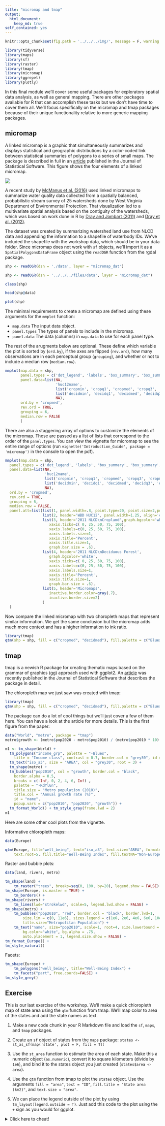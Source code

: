 ```yaml
---
title: "micromap and tmap"
output: 
  html_document:
    keep_md: true
self_contained: yes
---
```


```r
knitr::opts_chunk$set(fig.path = '../../../img/', message = F, warning = F)

library(tidyverse)
library(maps)
library(sf)
library(raster)
library(tmap)
library(micromap)
library(ggrepel)
library(plotly)

```
In this final module we'll cover some useful packages for exploratory spatial data analysis, as well as general mapping.  There are other packages available for R that can accomplish these tasks but we don't have time to cover them all.  We'll focus specifically on the micromap and tmap packages because of their unique functionality relative to more generic mapping packages.

## micromap

A linked micromap is a graphic that simultaneously summarizes and displays statistical and geographic distributions by a color-coded link between statistical summaries of polygons to a series of small maps. The package is described in full in an [article](https://www.jstatsoft.org/article/view/v063i02) published in the Journal of Statistical Software. This figure shows the four elements of a linked micromap. 

![](../../../img/Linked Micromap Elements.png)

A recent study by [McManus et al. (2016)](https://onlinelibrary.wiley.com/doi/full/10.1111/1752-1688.12399) used linked micromaps to summarize water quality data collected from a spatially balanced, probabilistic stream survey of 25 watersheds done by West Virginia Department of Environmental Protection.  That visualization led to a multivariate spatial analysis based on the contiguity of the watersheds, which was based on work done in R by [Dray and Jombart (2011)](https://www.jstor.org/stable/23069330?seq=1#page_scan_tab_contents) and [Dray et al. (2012)](https://esajournals.onlinelibrary.wiley.com/doi/abs/10.1890/11-1183.1).

The dataset was created by summarizing watershed land use from NLCD data and appending the information to a shapefile of waterbody IDs. We've included the shapefile with the workshop data, which should be in your data folder.  Since micromap does not work with `sf` objects, we'll import it as a `SpatialPolygonsDataFrame` object using the `readOGR` function from the rgdal package.
```r
shp <- readOGR(dsn = './data', layer = "micromap_dat")
```
```r
shp <- readOGR(dsn = '../../../files/data', layer = "micromap_dat")
```
```r
class(shp)
```
```r
head(shp@data)
```
```r
plot(shp)
```

The minimal requirements to create a micromap are defined using these arguments for the `mmplot` function:

* `map.data` The input data object.
* `panel.types` The types of panels to include in the micromap.
* `panel.data` The data (columns) in `map.data` to use for each panel type.

The rest of the arugments below are optional.  These define which variable the plot is sorted by (`ord.by`), if the axes are flipped (`rev.ord`), how many observations are in each perceptual group (`grouping`), and whether or not to include a median row (`median.row`).
```r
mmplot(map.data = shp,
       panel.types = c('dot_legend', 'labels', 'box_summary', 'box_summary', 'map'),
       panel.data=list(NA,
                       'huc12name',
                       list('cropmin', 'cropq1', 'cropmed', 'cropq3', 'cropmax'),
                       list('decidmin', 'decidq1', 'decidmed', 'decidq3', 'decidmax'),
                       NA),
       ord.by = 'cropmed',
       rev.ord = TRUE,
       grouping = 6,
       median.row = FALSE
       )
```

There are also a staggering array of options to customize the elements of the micromap. These are passed as a list of lists that correspond to the order of the `panel.types`.  You can view the vignette for micromap to see the entire range of options (run `vignette('Introduction_Guide', package = 'micromap')` in the console to open the pdf).  

```r
mmplot(map.data = shp,
  panel.types = c('dot_legend', 'labels', 'box_summary', 'box_summary', 'map'),
  panel.data=list(NA,
                  'huc12name',
                  list('cropmin', 'cropq1', 'cropmed', 'cropq3', 'cropmax'),
                  list('decidmin', 'decidq1', 'decidmed', 'decidq3', 'decidmax'),
                  NA),
  ord.by = 'cropmed',
  rev.ord = TRUE,
  grouping = 6,
  median.row = FALSE,
  panel.att=list(list(1, panel.width=.8, point.type=20, point.size=2,point.border=FALSE, xaxis.title.size=1),
                 list(2, header='WBD HUC12', panel.width=1.25, align='center', text.size=1.1),
                 list(3, header='2011 NLCD\nCropland',graph.bgcolor='white',
                    xaxis.ticks=c( 0, 25, 50, 75, 100),
                    xaxis.labels=c(0, 25, 50, 75, 100),
                    xaxis.labels.size=1,
                    xaxis.title='Percent',
                    xaxis.title.size=1,
                    graph.bar.size = .6),
                 list(4, header='2011 NLCD\nDeciduous Forest',
                    graph.bgcolor='white',
                    xaxis.ticks=c( 0, 25, 50, 75, 100),
                    xaxis.labels=c(0, 25, 50, 75, 100),
                    xaxis.labels.size=1,
                    xaxis.title='Percent',
                    xaxis.title.size=1,
                    graph.bar.size = .6),
                 list(5, header='Micromaps',
                    inactive.border.color=gray(.7),
                    inactive.border.size=2)
                 )
  )

```

Now compare the linked micromap with two choropleth maps that represent similar information.  We get the same conclusion but the micromap adds much more context and has a higher information to ink ratio.  
```r
library(tmap)
qtm(shp = shp, fill = c("cropmed", "decidmed"), fill.palette = c("Blues"), ncol = 2)
```

## tmap 

tmap is a newish R package for creating thematic maps based on the grammar of graphics (gg) approach used with ggplot2. An [article](https://www.jstatsoft.org/article/view/v084i06) was recently published in the Journal of Statistical Software that describes the package in detail. 

The chloropleth map we just saw was created with tmap:

```r
library(tmap)
qtm(shp = shp, fill = c("cropmed", "decidmed"), fill.palette = c("Blues"), ncol = 2)
```

The package can do a lot of cool things but we'll just cover a few of them here.  You can have a look at the article for more details. This is the first figure from the paper:
```r
data("World", "metro", package = "tmap")
metro$growth <- (metro$pop2020 - metro$pop2010) / (metro$pop2010 * 10) * 100

m1 <- tm_shape(World) +
  tm_polygons("income_grp", palette = "-Blues", 
    title = "Income class", contrast = 0.7, border.col = "grey30", id = "name") +
  tm_text("iso_a3", size = "AREA", col = "grey30", root = 3) +
  tm_shape(metro) +
  tm_bubbles("pop2010", col = "growth", border.col = "black",
    border.alpha = 0.5,
    breaks = c(-Inf, 0, 2, 4, 6, Inf) ,
    palette = "-RdYlGn",
    title.size = "Metro population (2010)", 
    title.col = "Annual growth rate (%)",
    id = "name",
    popup.vars = c("pop2010", "pop2020", "growth")) + 
  tm_format_World() + tm_style_gray(frame.lwd = 2)
m1
```

Here are some other cool plots from the vignette.

Informative chloropleth maps:
```r
data(Europe)

qtm(Europe, fill="well_being", text="iso_a3", text.size="AREA", format="Europe", style="gray", 
    text.root=5, fill.title="Well-Being Index", fill.textNA="Non-European countries")
```

Raster and bubble plots:
```r
data(land, rivers, metro)

tm_shape(land) + 
    tm_raster("trees", breaks=seq(0, 100, by=20), legend.show = FALSE) +
tm_shape(Europe, is.master = TRUE) +
    tm_borders() +
tm_shape(rivers) +
    tm_lines(lwd="strokelwd", scale=5, legend.lwd.show = FALSE) +
tm_shape(metro) +
    tm_bubbles("pop2010", "red", border.col = "black", border.lwd=1, 
        size.lim = c(0, 11e6), sizes.legend = c(1e6, 2e6, 4e6, 6e6, 10e6), 
        title.size="Metropolitan Population") +
    tm_text("name", size="pop2010", scale=1, root=4, size.lowerbound = .6, 
        bg.color="white", bg.alpha = .75, 
        auto.placement = 1, legend.size.show = FALSE) + 
tm_format_Europe() +
tm_style_natural()
```

Facets:
```r
tm_shape(Europe) +
    tm_polygons("well_being", title="Well-Being Index") +
    tm_facets("part", free.coords=FALSE) +
tm_style_grey()
```

## Exercise

This is our last exercise of the workshop.  We'll make a quick chloropleth map of state area using the `qtm` function from tmap.  We'll map color to area of the states and add the state names as text.

1. Make a new code chunk in your R Markdown file and load the `sf`, `maps`, and `tmap` packages.

1. Create an `sf` object of states from the `maps` package: `states <- st_as_sf(map('state', plot = F, fill = T))`

1. Use the `st_area` function to estimate the area of each state.  Make this a numeric object (`as.numeric`), convert it to square kilometers (divide by `1e6`), and bind it to the states object you just created (`states$area <- area`).

1. Use the `qtm` function from tmap to plot the `states` object.  Use the arguments `fill = "area"`, `text = "ID"`, `fill.title = "State area (km2)"`, and `text.size = "area"`.

1. We can place the legend outside of the plot by using `tm_layout(legend.outside = T)`.  Just add this code to the plot using the `+` sign as you would for ggplot.  

<details> 
  <summary>Click here to cheat!</summary>
   <script src="https://gist.github.com/fawda123/6b0af282e7f95ba451e0c7879a13f1cc.js"></script>
</details>

